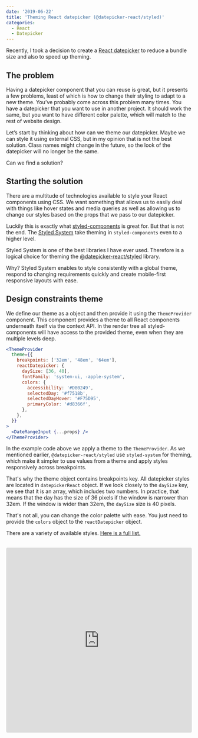 ```yaml
---
date: '2019-06-22'
title: 'Theming React datepicker (@datepicker-react/styled)'
categories:
  - React
  - Datepicker
---
```


Recently, I took a decision to create a
[React datepicker](https://tresko.dev/yet-another-datepicker-in-react) to reduce a bundle size and
also to speed up theming.

## The problem

Having a datepicker component that you can reuse is great, but it presents a few problems, least of
which is how to change their styling to adapt to a new theme. You’ve probably come across this
problem many times. You have a datepicker that you want to use in another project. It should work
the same, but you want to have different color palette, which will match to the rest of website
design.

Let’s start by thinking about how can we theme our datepicker. Maybe we can style it using external
CSS, but in my opinion that is not the best solution. Class names might change in the future, so the
look of the datepicker will no longer be the same.

Can we find a solution?

## Starting the solution

There are a multitude of technologies available to style your React components using CSS. We want
something that allows us to easily deal with things like hover states and media queries as well as
allowing us to change our styles based on the props that we pass to our datepicker.

Luckily this is exactly what [styled-components](https://www.styled-components.com/) is great for.
But that is not the end. The [Styled System](https://styled-system.com/) take theming in
`styled-components` even to a higher level.

Styled System is one of the best libraries I have ever used. Therefore is a logical choice for
theming the [@datepicker-react/styled](https://github.com/tresko/react-datepicker) library. 

Why? Styled System enables to style consistently with a global theme, respond to changing requirements
quickly and create mobile-first responsive layouts with ease.

## Design constraints theme

We define our theme as a object and then provide it using the `ThemeProvider` component. This
component provides a theme to all React components underneath itself via the context API. In the
render tree all styled-components will have access to the provided theme, even when they are
multiple levels deep.

```jsx harmony
<ThemeProvider
  theme={{
    breakpoints: ['32em', '48em', '64em'],
    reactDatepicker: {
      daySize: [36, 40],
      fontFamily: 'system-ui, -apple-system',
      colors: {
        accessibility: '#D80249',
        selectedDay: '#f7518b',
        selectedDayHover: '#F75D95',
        primaryColor: '#d8366f',
      },
    },
  }}
>
  <DateRangeInput {...props} />
</ThemeProvider>
```

In the example code above we apply a theme to the `ThemeProvider`. As we mentioned earlier,
`@datepicker-react/styled` use `styled-system` for theming, which make it simpler to use values from
a theme and apply styles responsively across breakpoints.

That's why the theme object contains breakpoints key. All datepicker styles are located in
`datepickerReact` object. If we look closely to the `daySize` key, we see that it is an array, which
includes two numbers. In practice, that means that the day has the size of 36 pixels if the window
is narrower than 32em. If the window is wider than 32em, the `daySize` size is 40 pixels.

That's not all, you can change the color palette with ease. You just need to provide the `colors`
object to the `reactDatepicker` object.

There are a variety of available styles.
[Here is a full list.](https://github.com/tresko/react-datepicker/blob/master/docs/THEME_PROPS.md)

<br />

<iframe
  src="https://codesandbox.io/embed/boring-field-42pdb?fontsize=14"
  title="Theming @datepicker-react/styled"
  allow="geolocation; microphone; camera; midi; vr; accelerometer; gyroscope; payment; ambient-light-sensor; encrypted-media"
  style="width:100%; height:500px; border:0; border-radius: 4px; overflow:hidden;"
  sandbox="allow-modals allow-forms allow-popups allow-scripts allow-same-origin"
></iframe>
